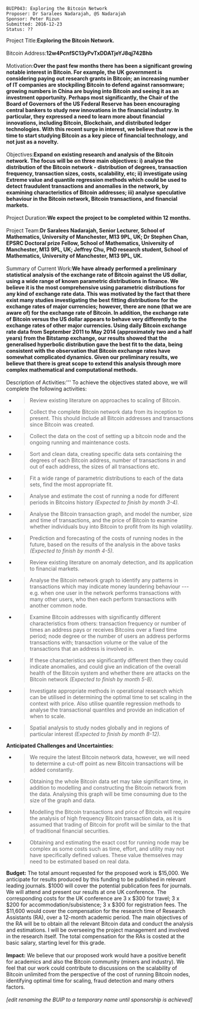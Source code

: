 <pre>
BUIP043: Exploring the Bitcoin Network
Proposer: Dr Saralees Nadarajah, @S Nadarajah
Sponsor: Peter Rizun
Submitted: 2016-12-23
Status: ??
</pre>
Project Title:''' Exploring the Bitcoin Network.<br />
<br />
'''Bitcoin Address:''' 12w4PcnfSC13yPvTxDDATjeYJ8qj742Bhb<br />
<br />
'''Motivation:''' Over the past few months there has been a significant growing notable interest in Bitcoin. For example, the UK government is considering paying out research grants in Bitcoin; an increasing number of IT companies are stockpiling Bitcoin to defend against ransomware; growing numbers in China are buying into Bitcoin and seeing it as an investment opportunity. Perhaps most significantly, the Chair of the Board of Governors of the US Federal Reserve has been encouraging central bankers to study new innovations in the financial industry. In particular, they expressed a need to learn more about financial innovations, including Bitcoin, Blockchain, and distributed ledger technologies. With this recent surge in interest, we believe that now is the time to start studying Bitcoin as a key piece of financial technology, and not just as a novelty.<br />
<br />
'''Objectives:''' Expand on existing research and analysis of the Bitcoin network. The focus will be on three main objectives: i) analyse the distribution of the Bitcoin network - distribution of degrees, transaction frequency, transaction sizes, costs, scalability, etc; ii) investigate using Extreme value and quantile regression methods which could be used to detect fraudulent transactions and anomalies in the network, by examining characteristics of Bitcoin addresses; iii) analyse speculative behaviour in the Bitcoin network, Bitcoin transactions, and financial markets.<br />
<br />
'''Project Duration:''' We expect the project to be completed within 12 months.<br />
<br />
'''Project Team:''' Dr Saralees Nadarajah, Senior Lecturer, School of Mathematics, University of Manchester, M13 9PL, UK; Dr Stephen Chan, EPSRC Doctoral prize Fellow, School of Mathematics, University of Manchester, M13 9PL, UK; Jeffrey Chu, PhD research student, School of Mathematics, University of Manchester, M13 9PL, UK.<br />
<br />
'''Summary of Current Work:''' We have already performed a preliminary statistical analysis of the exchange rate of Bitcoin against the US dollar, using a wide range of known parametric distributions in finance. We believe it is the most comprehensive using parametric distributions for any kind of exchange rate data. This was motivated by the fact that there exist many studies investigating the best fitting distributions for the exchange rates of major currencies; however, there are none (that we are aware of) for the exchange rate of Bitcoin. In addition, the exchange rate of Bitcoin versus the US dollar appears to behave very differently to the exchange rates of other major currencies. Using daily Bitcoin exchange rate data from September 2011 to May 2014 (approximately two and a half years) from the Bitstamp exchange, our results showed that the generalised hyperbolic distribution gave the best fit to the data, being consistent with the observation that Bitcoin exchange rates have somewhat complicated dynamics. Given our preliminary results, we believe that there is great scope to extend this analysis through more complex mathematical and computational methods.<br />
<br />
'''Description of Activities:''' To achieve the objectives stated above, we will complete the following activities:

<ul>
<li><blockquote><p>Review existing literature on approaches to scaling of Bitcoin.</p></blockquote></li>
<li><blockquote><p>Collect the complete Bitcoin network data from its inception to present. This should include all Bitcoin addresses and transactions since Bitcoin was created.</p></blockquote></li>
<li><blockquote><p>Collect the data on the cost of setting up a bitcoin node and the ongoing running and maintenance costs.</p></blockquote></li>
<li><blockquote><p>Sort and clean data, creating specific data sets containing the degrees of each Bitcoin address, number of transactions in and out of each address, the sizes of all transactions etc.</p></blockquote></li>
<li><blockquote><p>Fit a wide range of parametric distributions to each of the data sets, find the most appropriate fit.</p></blockquote></li>
<li><blockquote><p>Analyse and estimate the cost of running a node for different periods in Bitcoins history ''(Expected to finish by month 3-4).''</p></blockquote></li>
<li><blockquote><p>Analyse the Bitcoin transaction graph, and model the number, size and time of transactions, and the price of Bitcoin to examine whether individuals buy into Bitcoin to profit from its high volatility.</p></blockquote></li>
<li><blockquote><p>Prediction and forecasting of the costs of running nodes in the future, based on the results of the analysis in the above tasks ''(Expected to finish by month 4-5).''</p></blockquote></li>
<li><blockquote><p>Review existing literature on anomaly detection, and its application to financial markets.</p></blockquote></li>
<li><blockquote><p>Analyse the Bitcoin network graph to identify any patterns in transactions which may indicate money laundering behaviour --- e.g. when one user in the network performs transactions with many other users, who then each perform transactions with another common node.</p></blockquote></li>
<li><blockquote><p>Examine Bitcoin addresses with significantly different characteristics from others: transaction frequency or number of times an address pays or receives Bitcoins over a fixed time period; node degree or the number of users an address performs transactions with; transaction volume or the value of the transactions that an address is involved in.</p></blockquote></li>
<li><blockquote><p>If these characteristics are significantly different then they could indicate anomalies, and could give an indication of the overall health of the Bitcoin system and whether there are attacks on the Bitcoin network ''(Expected to finish by month 5-8).''</p></blockquote></li>
<li><blockquote><p>Investigate appropriate methods in operational research which can be utilised in determining the optimal time to set scaling in the context with price. Also utilise quantile regression methods to analyse the transactional quantiles and provide an indication of when to scale.</p></blockquote></li>
<li><blockquote><p>Spatial analysis to study nodes globally and in regions of particular interest ''(Expected to finish by month 8-12).''</p></blockquote></li></ul>

'''Anticipated Challenges and Uncertainties:'''

<ul>
<li><blockquote><p>We require the latest Bitcoin network data, however, we will need to determine a cut-off point as new Bitcoin transactions will be added constantly.</p></blockquote></li>
<li><blockquote><p>Obtaining the whole Bitcoin data set may take significant time, in addition to modelling and constructing the Bitcoin network from the data. Analysing this graph will be time consuming due to the size of the graph and data.</p></blockquote></li>
<li><blockquote><p>Modelling the Bitcoin transactions and price of Bitcoin will require the analysis of high frequency Bitcoin transaction data, as it is assumed that trading of Bitcoin for profit will be similar to the that of traditional financial securities.</p></blockquote></li>
<li><blockquote><p>Obtaining and estimating the exact cost for running node may be complex as some costs such as time, effort, and utility may not have specifically defined values. These value themselves may need to be estimated based on real data.</p></blockquote></li></ul>

'''Budget:''' The total amount requested for the proposed work is $15,000. We anticipate for results produced by this funding to be published in relevant leading journals. $1000 will cover the potential publication fees for journals. We will attend and present our results at one UK conference. The corresponding costs for the UK conference are 3 x $300 for travel; 3 x $200 for accommodation/subsistence; 3 x $300 for registration fees. The $11,600 would cover the compensation for the research time of Research Assistants (RA), over a 12-month academic period. The main objectives of the RA will be to obtain all the relevant Bitcoin data and conduct the analysis and estimations. I will be overseeing the project management and involved in the research itself. The total compensation for the RAs is costed at the basic salary, starting level for this grade.<br />
<br />
'''Impact:''' We believe that our proposed work would have a positive benefit for academics and also the Bitcoin community (miners and industry). We feel that our work could contribute to discussions on the scalability of Bitcoin unlimited from the perspective of the cost of running Bitcoin nodes, identifying optimal time for scaling, fraud detection and many others factors.<br />
<br />
''[edit renaming the BUIP to a temporary name until sponsorship is achieved]''

